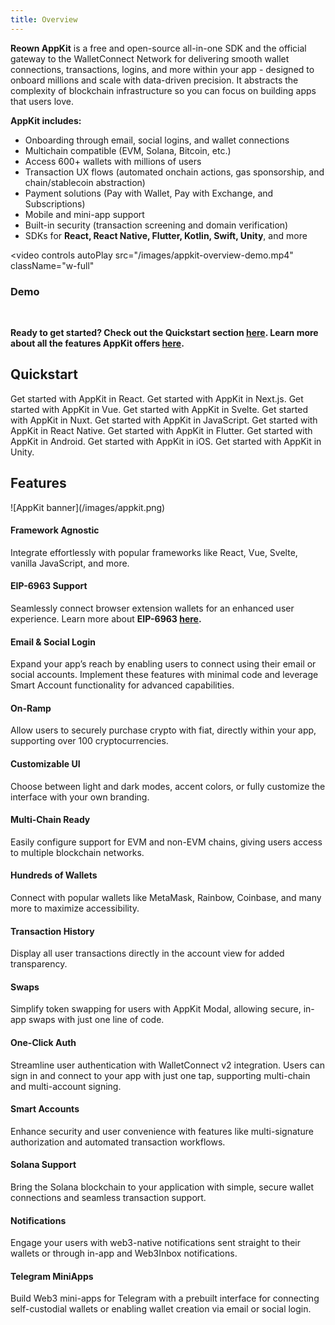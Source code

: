 ```yaml
---
title: Overview
---
```


**Reown AppKit** is a free and open-source all-in-one SDK and the official gateway to the WalletConnect Network for delivering smooth wallet connections, transactions, logins, and more within your app - designed to onboard millions and scale with data-driven precision. It abstracts the complexity of blockchain infrastructure so you can focus on building apps that users love. 

**AppKit includes:**

- Onboarding through email, social logins, and wallet connections
- Multichain compatible (EVM, Solana, Bitcoin, etc.)
- Access 600+ wallets with millions of users
- Transaction UX flows (automated onchain actions, gas sponsorship, and chain/stablecoin abstraction)
- Payment solutions (Pay with Wallet, Pay with Exchange, and Subscriptions)
- Mobile and mini-app support
- Built-in security (transaction screening and domain verification)
- SDKs for **React, React Native, Flutter, Kotlin, Swift, Unity**, and more

<video
  controls
  autoPlay
  src="/images/appkit-overview-demo.mp4"
  className="w-full"
></video>

### Demo
<Card icon="flask" title="Try Demo" href="http://demo.reown.com/?utm_source=appkit&utm_medium=docs&utm_campaign=backlinks" external />
<br/>

**Ready to get started? Check out the Quickstart section [here](#quickstart). Learn more about all the features AppKit offers [here](#features).**

## Quickstart
<CardGroup cols={2}>
  <Card title="React" icon="react" href="./react/core/installation">
    Get started with AppKit in React.
  </Card>

  <Card title="Next.js" icon="square-n" href="./next/core/installation">
    Get started with AppKit in Next.js.
  </Card>

  <Card title="Vue" icon="vuejs" href="./vue/core/installation">
    Get started with AppKit in Vue.
  </Card>

  <Card title="Svelte" icon="svelte" href="./svelte/core/installation">
    Get started with AppKit in Svelte.
  </Card>

  <Card title="Nuxt" icon="nuxt" href="./nuxt/core/installation">
    Get started with AppKit in Nuxt.
  </Card>

  <Card title="JavaScript" icon="js" href="./javascript/core/installation">
    Get started with AppKit in JavaScript.
  </Card>

  <Card title="React Native" icon="react" href="./react-native/core/installation">
    Get started with AppKit in React Native.
  </Card>

  <Card title="Flutter" icon="flutter" href="./flutter/core/installation">
    Get started with AppKit in Flutter.
  </Card>

  <Card title="Android" icon="android" href="./android/core/installation">
    Get started with AppKit in Android.
  </Card>

  <Card title="iOS" icon="apple" href="./ios/core/installation">
    Get started with AppKit in iOS.
  </Card>

  <Card title="Unity" icon="unity" href="./unity/core/installation">
    Get started with AppKit in Unity.
  </Card>
</CardGroup>


## Features
<Frame>
![AppKit banner](/images/appkit.png)
</Frame>

#### Framework Agnostic
Integrate effortlessly with popular frameworks like React, Vue, Svelte, vanilla JavaScript, and more.

#### EIP-6963 Support
Seamlessly connect browser extension wallets for an enhanced user experience. Learn more about **EIP-6963 [here](https://eips.ethereum.org/EIPS/eip-6963).**

#### Email & Social Login
Expand your app’s reach by enabling users to connect using their email or social accounts. Implement these features with minimal code and leverage Smart Account functionality for advanced capabilities.

#### On-Ramp
Allow users to securely purchase crypto with fiat, directly within your app, supporting over 100 cryptocurrencies.

#### Customizable UI
Choose between light and dark modes, accent colors, or fully customize the interface with your own branding.

#### Multi-Chain Ready
Easily configure support for EVM and non-EVM chains, giving users access to multiple blockchain networks.

#### Hundreds of Wallets
Connect with popular wallets like MetaMask, Rainbow, Coinbase, and many more to maximize accessibility.

#### Transaction History
Display all user transactions directly in the account view for added transparency.

#### Swaps
Simplify token swapping for users with AppKit Modal, allowing secure, in-app swaps with just one line of code.

#### One-Click Auth
Streamline user authentication with WalletConnect v2 integration. Users can sign in and connect to your app with just one tap, supporting multi-chain and multi-account signing.

#### Smart Accounts
Enhance security and user convenience with features like multi-signature authorization and automated transaction workflows.

#### Solana Support
Bring the Solana blockchain to your application with simple, secure wallet connections and seamless transaction support.

#### Notifications
Engage your users with web3-native notifications sent straight to their wallets or through in-app and Web3Inbox notifications.

#### Telegram MiniApps
Build Web3 mini-apps for Telegram with a prebuilt interface for connecting self-custodial wallets or enabling wallet creation via email or social login.
